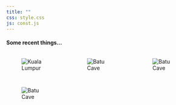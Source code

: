```yaml
---
title: ""
css: style.css
js: const.js
---
```

#### Some recent things...

::: {style="display: grid; grid-template-columns: repeat(auto-fill, minmax(150px, 1fr)); grid-gap: 1em;"}

<figure class="lightbox-item">
  <img src="files/images/gallery/malaysia_1.jpg" alt="Kuala Lumpur" class="gallery-image" data-caption="Kuala Lumpur">
</figure>

<figure class="lightbox-item">
  <img src="files/images/gallery/malaysia_2.jpg" alt="Batu Cave" class="gallery-image" data-caption="Batu Cave">
</figure>

<figure class="lightbox-item">
  <img src="files/images/gallery/sif_1.jpg" alt="Batu Cave" class="gallery-image" data-caption="Artemonas, Sifnos">
</figure>

<figure class="lightbox-item">
  <img src="files/images/gallery/sif_2.jpg" alt="Batu Cave" class="gallery-image" data-caption="Church of the Seven Martyrs, Kastro">
</figure>

:::
